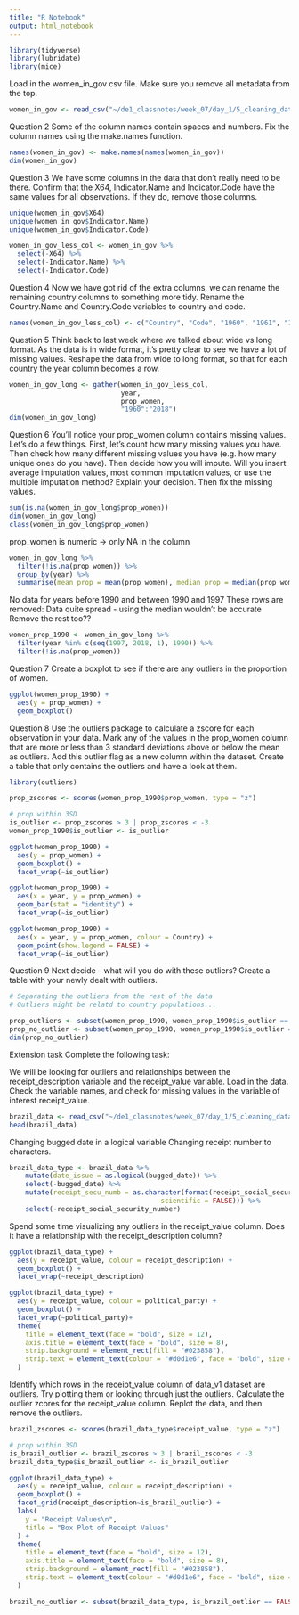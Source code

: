 ```yaml
---
title: "R Notebook"
output: html_notebook
---
```


```r
library(tidyverse)
library(lubridate)
library(mice)
```

Load in the women_in_gov csv file. Make sure you remove all metadata from the top.
```r
women_in_gov <- read_csv("~/de1_classnotes/week_07/day_1/5_cleaning_data_homework/data/women_in_gov.csv", skip = 4)
```

Question 2
Some of the column names contain spaces and numbers. Fix the column names using the make.names function.
```r
names(women_in_gov) <- make.names(names(women_in_gov))
dim(women_in_gov)
```


Question 3
We have some columns in the data that don’t really need to be there. Confirm that the X64, Indicator.Name and Indicator.Code have the same values for all observations. If they do, remove those columns.

```r
unique(women_in_gov$X64)
unique(women_in_gov$Indicator.Name)
unique(women_in_gov$Indicator.Code)
```

```r
women_in_gov_less_col <- women_in_gov %>%
  select(-X64) %>%
  select(-Indicator.Name) %>%
  select(-Indicator.Code)
```


Question 4
Now we have got rid of the extra columns, we can rename the remaining country columns to something more tidy. Rename the Country.Name and Country.Code variables to country and code.
```r
names(women_in_gov_less_col) <- c("Country", "Code", "1960", "1961", "1962", "1963", "1964", "1965", "1966", "1967", "1968", "1969", "1970", "1971", "1972", "1973", "1974", "1975", "1976", "1977", "1978", "1979", "1980", "1981", "1982", "1983", "1984", "1985", "1986", "1987", "1988", "1989", "1990", "1991", "1992", "1993", "1994", "1995", "1996", "1997", "1998", "1999", "2000", "2001", "2002", "2003", "2004", "2005", "2006", "2007", "2008", "2009", "2010", "2011", "2012", "2013", "2014", "2015", "2016", "2017", "2018")
```


Question 5
Think back to last week where we talked about wide vs long format. As the data is in wide format, it’s pretty clear to see we have a lot of missing values. Reshape the data from wide to long format, so that for each country the year column becomes a row.
```r
women_in_gov_long <- gather(women_in_gov_less_col, 
                            year, 
                            prop_women,  
                            "1960":"2018")
dim(women_in_gov_long)
```


Question 6
You’ll notice your prop_women column contains missing values. Let’s do a few things. First, let’s count how many missing values you have. Then check how many different missing values you have (e.g. how many unique ones do you have). Then decide how you will impute. Will you insert average imputation values, most common imputation values, or use the multiple imputation method? Explain your decision. Then fix the missing values.
```r
sum(is.na(women_in_gov_long$prop_women))
dim(women_in_gov_long)
class(women_in_gov_long$prop_women)
```

prop_women is numeric -> only NA in the column
```r
women_in_gov_long %>%
  filter(!is.na(prop_women)) %>%
  group_by(year) %>%
  summarise(mean_prop = mean(prop_women), median_prop = median(prop_women))
```

No data for years before 1990 and between 1990 and 1997
These rows are removed:
Data quite spread - using the median wouldn't be accurate
Remove the rest too??
```r
women_prop_1990 <- women_in_gov_long %>%
  filter(year %in% c(seq(1997, 2018, 1), 1990)) %>%
  filter(!is.na(prop_women))
```


Question 7
Create a boxplot to see if there are any outliers in the proportion of women.
```r
ggplot(women_prop_1990) +
  aes(y = prop_women) +
  geom_boxplot()
```

Question 8
Use the outliers package to calculate a zscore for each observation in your data. Mark any of the values in the prop_women column that are more or less than 3 standard deviations above or below the mean as outliers. Add this outlier flag as a new column within the dataset. Create a table that only contains the outliers and have a look at them.
```r
library(outliers)
```

```r
prop_zscores <- scores(women_prop_1990$prop_women, type = "z")

# prop within 3SD
is_outlier <- prop_zscores > 3 | prop_zscores < -3
women_prop_1990$is_outlier <- is_outlier
```

```r
ggplot(women_prop_1990) +
  aes(y = prop_women) +
  geom_boxplot() +
  facet_wrap(~is_outlier)
```

```r
ggplot(women_prop_1990) +
  aes(x = year, y = prop_women) +
  geom_bar(stat = "identity") +
  facet_wrap(~is_outlier)
```

```r
ggplot(women_prop_1990) +
  aes(x = year, y = prop_women, colour = Country) +
  geom_point(show.legend = FALSE) +
  facet_wrap(~is_outlier)
```
Question 9
Next decide - what will you do with these outliers? Create a table with your newly dealt with outliers.
```r
# Separating the outliers from the rest of the data 
# Outliers might be relatd to country populations...

prop_outliers <- subset(women_prop_1990, women_prop_1990$is_outlier == TRUE)
prop_no_outlier <- subset(women_prop_1990, women_prop_1990$is_outlier == FALSE)
dim(prop_no_outlier)
```

Extension task
Complete the following task:

We will be looking for outliers and relationships between the receipt_description variable and the receipt_value variable. Load in the data. Check the variable names, and check for missing values in the variable of interest receipt_value.
```r
brazil_data <- read_csv("~/de1_classnotes/week_07/day_1/5_cleaning_data_homework/data/deputies_info.csv", col_types = cols("receipt_date"= col_datetime("%d/%m/%y %H:%M")))
head(brazil_data)
```

Changing bugged date in a logical variable
Changing receipt number to characters.
```r
brazil_data_type <- brazil_data %>%
    mutate(date_issue = as.logical(bugged_date)) %>%
    select(-bugged_date) %>%
    mutate(receipt_secu_numb = as.character(format(receipt_social_security_number, 
                                      scientific = FALSE))) %>%
    select(-receipt_social_security_number)
```


Spend some time visualizing any outliers in the receipt_value column. Does it have a relationship with the receipt_description column?
```r
ggplot(brazil_data_type) +
  aes(y = receipt_value, colour = receipt_description) +
  geom_boxplot() +
  facet_wrap(~receipt_description) 
```

```r
ggplot(brazil_data_type) +
  aes(y = receipt_value, colour = political_party) +
  geom_boxplot() +
  facet_wrap(~political_party)+
  theme(
    title = element_text(face = "bold", size = 12),
    axis.title = element_text(face = "bold", size = 8),
    strip.background = element_rect(fill = "#023858"),
    strip.text = element_text(colour = "#d0d1e6", face = "bold", size = 6)
  )
```

Identify which rows in the receipt_value column of data_v1 dataset are outliers. Try plotting them or looking through just the outliers.
Calculate the outlier zcores for the receipt_value column. Replot the data, and then remove the outliers.
```r
brazil_zscores <- scores(brazil_data_type$receipt_value, type = "z")

# prop within 3SD
is_brazil_outlier <- brazil_zscores > 3 | brazil_zscores < -3
brazil_data_type$is_brazil_outlier <- is_brazil_outlier
```

```r
ggplot(brazil_data_type) +
  aes(y = receipt_value, colour = receipt_description) +
  geom_boxplot() +
  facet_grid(receipt_description~is_brazil_outlier) +
  labs(
    y = "Receipt Values\n", 
    title = "Box Plot of Receipt Values"
  ) +
  theme(
    title = element_text(face = "bold", size = 12),
    axis.title = element_text(face = "bold", size = 8),
    strip.background = element_rect(fill = "#023858"),
    strip.text = element_text(colour = "#d0d1e6", face = "bold", size = 6)
  )
```

```r
brazil_no_outlier <- subset(brazil_data_type, is_brazil_outlier == FALSE)
```



